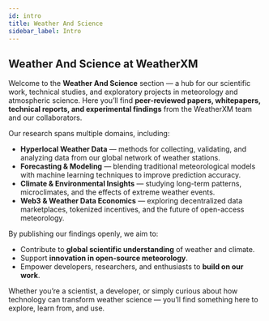 ```yaml
---
id: intro
title: Weather And Science
sidebar_label: Intro
---
```


## Weather And Science at WeatherXM

Welcome to the **Weather And Science** section — a hub for our scientific work, technical studies, and exploratory projects in meteorology and atmospheric science.
Here you’ll find **peer-reviewed papers, whitepapers, technical reports, and experimental findings** from the WeatherXM team and our collaborators.

Our research spans multiple domains, including:
- **Hyperlocal Weather Data** — methods for collecting, validating, and analyzing data from our global network of weather stations.
- **Forecasting & Modeling** — blending traditional meteorological models with machine learning techniques to improve prediction accuracy.
- **Climate & Environmental Insights** — studying long-term patterns, microclimates, and the effects of extreme weather events.
- **Web3 & Weather Data Economics** — exploring decentralized data marketplaces, tokenized incentives, and the future of open-access meteorology.

By publishing our findings openly, we aim to:
- Contribute to **global scientific understanding** of weather and climate.
- Support **innovation in open-source meteorology**.
- Empower developers, researchers, and enthusiasts to **build on our work**.

Whether you’re a scientist, a developer, or simply curious about how technology can transform weather science — you’ll find something here to explore, learn from, and use.

